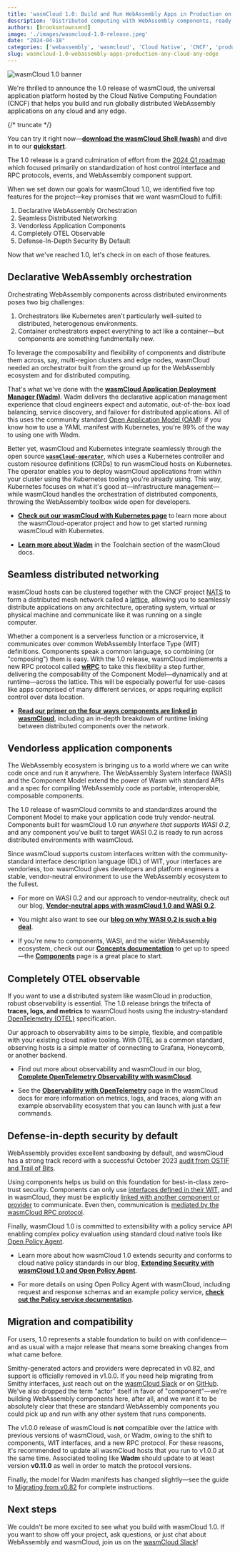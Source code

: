 ```yaml
---
title: 'wasmCloud 1.0: Build and Run WebAssembly Apps in Production on Any Cloud, Any Edge'
description: 'Distributed computing with WebAssembly components, ready for production workloads.'
authors: [brooksmtownsend]
image: './images/wasmcloud-1.0-release.jpeg'
date: "2024-04-18"
categories: ['webassembly', 'wasmcloud', 'Cloud Native', 'CNCF', 'production', 'applications']
slug: wasmcloud-1.0-webassembly-apps-production-any-cloud-any-edge
---
```


![wasmCloud 1.0 banner](./images/wasmcloud-1.0-release.jpeg)

We're thrilled to announce the 1.0 release of wasmCloud, the universal application platform hosted by the Cloud Native Computing Foundation (CNCF) that helps you build and run globally distributed WebAssembly applications on any cloud and any edge.

{/* truncate */}

You can try it right now&mdash;[**download the wasmCloud Shell (wash)**](/docs/installation) and dive in to our [**quickstart**](https://wasmcloud.com/docs/tour/hello-world).

The 1.0 release is a grand culmination of effort from the [2024 Q1 roadmap](/docs/roadmap/) which focused primarily on standardization of host control interface and RPC protocols, events, and WebAssembly component support.

When we set down our goals for wasmCloud 1.0, we identified five top features for the project&mdash;key promises that we want wasmCloud to fulfill:

1. Declarative WebAssembly Orchestration
1. Seamless Distributed Networking
1. Vendorless Application Components
1. Completely OTEL Observable
1. Defense-In-Depth Security By Default

Now that we've reached 1.0, let's check in on each of those features.

## Declarative WebAssembly orchestration

Orchestrating WebAssembly components across distributed environments poses two big challenges:

1. Orchestrators like Kubernetes aren't particularly well-suited to distributed, heterogenous environments.
1. Container orchestrators expect everything to act like a container&mdash;but components are something fundmentally new.

To leverage the composability and flexibility of components and distribute them across, say, multi-region clusters and edge nodes, wasmCloud needed an orchestrator built from the ground up for the WebAssembly ecosystem and for distributed computing.

That's what we've done with the [**wasmCloud Application Deployment Manager (Wadm)**](https://github.com/wasmcloud/wadm). Wadm delivers the declarative application management experience that cloud engineers expect and automatic, out-of-the-box load balancing, service discovery, and failover for distributed applications. All of this uses the community standard [Open Application Model (OAM)](https://oam.dev/): if you know how to use a YAML manifest with Kubernetes, you're 99% of the way to using one with Wadm.

Better yet, wasmCloud and Kubernetes integrate seamlessly through the open source [**`wasmCloud-operator`**](https://github.com/wasmCloud/wasmcloud-operator), which uses a Kubernetes controller and custom resource definitions (CRDs) to run wasmCloud hosts on Kubernetes. The operator enables you to deploy wasmCloud applications from within your cluster using the Kubernetes tooling you're already using. This way, Kubernetes focuses on what it's good at&mdash;infrastructure management&mdash;while wasmCloud handles the orchestration of distributed components, throwing the WebAssembly toolbox wide open for developers.

- [**Check out our wasmCloud with Kubernetes page**](/docs/kubernetes) to learn more about the wasmCloud-operator project and how to get started running wasmCloud with Kubernetes.

- [**Learn more about Wadm**](/docs/ecosystem/wadm/) in the Toolchain section of the wasmCloud docs.

## Seamless distributed networking

wasmCloud hosts can be clustered together with the CNCF project [NATS](https://nats.io/) to form a distributed mesh network called a [lattice](https://wasmcloud.com/docs/concepts/lattice), allowing you to seamlessly distribute applications on any architecture, operating system, virtual or physical machine and communicate like it was running on a single computer.

Whether a component is a serverless function or a microservice, it communicates over common WebAssembly Interface Type (WIT) definitions. Components speak a common language, so combining (or "composing") them is easy. With the 1.0 release, wasmCloud implements a new RPC protocol called [**wRPC**](https://github.com/wrpc/wrpc) to take this flexibility a step further, delivering the composability of the Component Model&mdash;dynamically and at runtime&mdash;across the lattice. This will be especially powerful for use-cases like apps comprised of many different services, or apps requiring explicit control over data location.

- [**Read our primer on the four ways components are linked in wasmCloud**](/docs/concepts/linking-components), including an in-depth breakdown of runtime linking between distributed components over the network.

## Vendorless application components

The WebAssembly ecosystem is bringing us to a world where we can write code once and run it anywhere. The WebAssembly System Interface (WASI) and the Component Model extend the power of Wasm with standard APIs and a spec for compiling WebAssembly code as portable, interoperable, composable components.

The 1.0 release of wasmCloud commits to and standardizes around the Component Model to make your application code truly vendor-neutral. Components built for wasmCloud 1.0 run _anywhere that supports WASI 0.2_, and any component you've built to target WASI 0.2 is ready to run across distributed environments with wasmCloud.

Since wasmCloud supports custom interfaces written with the community-standard interface description language (IDL) of WIT, your interfaces are vendorless, too: wasmCloud gives developers and platform engineers a stable, vendor-neutral environment to use the WebAssembly ecosystem to the fullest.

- For more on WASI 0.2 and our approach to vendor-neutrality, check out our blog, [**Vendor-neutral apps with wasmCloud 1.0 and WASI 0.2**](/blog/wasmcloud-1.0-vendor-neutral-apps).

- You might also want to see our [**blog on why WASI 0.2 is such a big deal**](/blog/wasi-preview-2-officially-launches).

- If you're new to components, WASI, and the wider WebAssembly ecosystem, check out our [**Concepts documentation**](/docs/concepts) to get up to speed&mdash;the [**Components**](/docs/concepts/components) page is a great place to start.

## Completely OTEL observable

If you want to use a distributed system like wasmCloud in production, robust observability is essential. The 1.0 release brings the trifecta of **traces, logs, and metrics** to wasmCloud hosts using the industry-standard [OpenTelemetry (OTEL)](https://opentelemetry.io/) specification.

Our approach to observability aims to be simple, flexible, and compatible with your existing cloud native tooling. With OTEL as a common standard, observing hosts is a simple matter of connecting to Grafana, Honeycomb, or another backend.

- Find out more about observability and wasmCloud in our blog, [**Complete OpenTelemetry Observability with wasmCloud**](https://wasmcloud.com/blog/otel-observable).

- See the [**Observability with OpenTelemetry**](/docs/deployment/observability/observability-with-opentelemetry) page in the wasmCloud docs for more information on metrics, logs, and traces, along with an example observability ecosystem that you can launch with just a few commands.

## Defense-in-depth security by default

WebAssembly provides excellent sandboxing by default, and wasmCloud has a strong track record with a successful October 2023 [audit from OSTIF and Trail of Bits](https://ostif.org/ostif-has-completed-a-security-audit-of-wasmcloud/).

Using components helps us build on this foundation for best-in-class zero-trust security. Components can only use [interfaces defined in their WIT](/docs/concepts/interfaces), and in wasmCloud, they must be explicitly [linked with another component or provider](/docs/concepts/linking-components) to communicate. Even then, communication is [mediated by the wasmCloud RPC protocol](/docs/concepts/hosts#rpc-as-a-bridge-to-capabilities).

Finally, wasmCloud 1.0 is committed to extensibility with a policy service API enabling complex policy evaluation using standard cloud native tools like [Open Policy Agent](https://www.openpolicyagent.org/).

- Learn more about how wasmCloud 1.0 extends security and conforms to cloud native policy standards in our blog, [**Extending Security with wasmCloud 1.0 and Open Policy Agent**](/blog/wasmcloud-1.0-security).

- For more details on using Open Policy Agent with wasmCloud, including request and response schemas and an example policy service, [**check out the Policy service documentation**](/docs/deployment/security/policy-service).

## Migration and compatibility

For users, 1.0 represents a stable foundation to build on with confidence&mdash;and as usual with a major release that means some breaking changes from what came before.

Smithy-generated actors and providers were deprecated in v0.82, and support is officially removed in v1.0.0. If you need help migrating from Smithy interfaces, just reach out on the [wasmCloud Slack](https://slack.wasmcloud.com/) or on [GitHub](https://github.com/wasmCloud/wasmCloud/issues). We've also dropped the term "actor" itself in favor of "component"&mdash;we're building WebAssembly components here, after all, and we want it to be absolutely clear that these are standard WebAssembly components you could pick up and run with any other system that runs components.

The v1.0.0 release of wasmCloud is **not** compatible over the lattice with previous versions of wasmCloud, `wash`, or Wadm, owing to the shift to components, WIT interfaces, and a new RPC protocol. For these reasons, it's recommended to update all wasmCloud hosts that you run to v1.0.0 at the same time. Associated tooling like **Wadm** should update to at least version **v0.11.0** as well in order to match the protocol versions.

Finally, the model for Wadm manifests has changed slightly&mdash;see the guide to [Migrating from v0.82](/docs/ecosystem/wadm/migrating) for complete instructions.

## Next steps

We couldn't be more excited to see what you build with wasmCloud 1.0. If you want to show off your project, ask questions, or just chat about WebAssembly and wasmCloud, join us on the [wasmCloud Slack](https://slack.wasmcloud.com/)!
